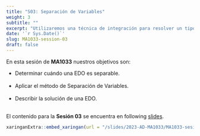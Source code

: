 ```yaml
---
title: "S03: Separación de Variables"
weight: 3
subtitle: ""
excerpt: "Utilizaremos una técnica de integración para resolver un tipo especial de EDOs."
date: '`r Sys.Date()`'
slug: MA1033-session-03
draft: false
---
```


En esta sesión de **MA1033** nuestros objetivos son:


* Determinar cuándo una EDO es separable. <br/><br/>
* Aplicar el método de Separación de Variables. <br/><br/>
* Describir la solución de una EDO. <br/><br/>

El contenido para la **Sesión 03** se encuentra en following [slides](/slides/2023-AD-MA1033/MA1033-sesion-03).

```r
xaringanExtra::embed_xaringan(url = "/slides/2023-AD-MA1033/MA1033-sesion-03", ratio = "4:3")
```
